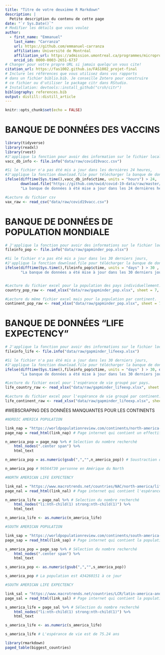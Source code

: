 ```yaml
---
title: "Titre de votre deuxième R Markdown"
description: | 
  Petite description du contenu de cette page
date: "`r Sys.Date()`"
# Modifier les détails que vous voulez
author:
  - first_name: "Emmanuel"
    last_name: "Carranza"
    url: https://github.com/emmanuel-carranza
    affiliation: Université de Montréal
    affiliation_url: https://admission.umontreal.ca/programmes/microprogramme-de-1er-cycle-en-analyse-des-megadonnees-en-sciences-humaines-et-sociales/structure-du-programme/
    orcid_id: 0000-0003-2651-6737
# Changer pour votre propre URL si jamais quelqu'un vous cite!
citation_url: https://fas1002.github.io/FAS1002_projet-final
# Inclure les références que vous utilisez dans vos rapports
# dans un fichier biblio.bib. Je conseille Zotero pour construire
# ce fichier ou d'utiliser le package citr dans RStudio.
# Installation: devtools::install_github("crsh/citr")
bibliography: references.bib
output: distill::distill_article
---
```


```r
knitr::opts_chunk$set(echo = FALSE)
```

# BANQUE DE DONNÉES DES VACCINS 
```r
library(tidyverse)
library(readxl)
library(rvest)
#J'applique la fonction pour avoir des information sur le fichier local.
vacc_db_info <- file.info("data/raw/covid19vacc.csv")

#Si le fichier n'a pas été mis a jour dans les dernières 24 heures,
#J'applique la fonction download.file pour télécharger la banque de données.
ifelse(difftime(Sys.time(),vacc_db_info$ctime, units = "hours") > 24,
       download.file("https://github.com/owid/covid-19-data/raw/master/public/data/vaccinations/vaccinations.csv", destfile = "data/raw/covid19vacc.csv"),
       "La banque de données à été mise a jour dans les 24 dernières heures")

#Lecture du fichier csv
vax_raw <- read_csv("data/raw/covid19vacc.csv")
```

# BANQUE DE DONNÉES DE POPULATION MONDIALE
```r
# J'applique la fonction pour avoir des informations sur le fichier local.
fileinfo_pop <- file.info("data/raw/gapminder_pop.xlsx")

#Si le fichier n'a pas été mis a jour dans les 30 derniers jours,
#J'applique la fonction download.file pour télécharger la banque de données.
ifelse(difftime(Sys.time(),fileinfo_pop$ctime, units = "days" ) > 30 , download.file("https://docs.google.com/spreadsheets/d/14_suWY8fCPEXV0MH7ZQMZ-KndzMVsSsA5HdR-7WqAC0/export?format=xlsx", destfile = "data/raw/gapminder_pop.xlsx"),
       "La banque de données a été mise à jour dans les 30 derniers jours.")


#Lecture du fichier excel pour la population des pays individuellement.
country_pop_raw <- read_xlsx("data/raw/gapminder_pop.xlsx", sheet = 7, range = "A3:KQ200")

#Lecture du même fichier excel mais pour la population par continent.
continent_pop_raw <- read_xlsx("data/raw/gapminder_pop.xlsx", sheet = 7, range = "A202:KQ207")
```

# BANQUE DE DONNÉES "LIFE EXPECTENCY"
```r
# J'applique la fonction pour avoir des informations sur le fichier local.
fileinfo_life <- file.info("data/raw/gapminder_lifeexp.xlsx")

#Si le fichier n'a pas été mis a jour dans les 30 derniers jours,
#J'applique la fonction download.file pour télécharger la banque de données.
ifelse(difftime(Sys.time(),fileinfo_pop$ctime, units = "days" ) > 30, download.file("https://docs.google.com/spreadsheets/d/11mulzUH3_cueq-V9D5KIlo9oHE9YYZrUSeVyCin7_rM/export?format=xlsx", destfile = "data/raw/gapminder_lifeexp.xlsx"),
       "La banque de données a été mise à jour dans les 30 derniers jours.")

#Lecture du fichier excel pour l'espérance de vie groupé par pays.
life_country_raw <- read_xlsx("data/raw/gapminder_lifeexp.xlsx", sheet = 6, range = "A4:KQ201")

#Lecture du fichier excel pour l'espérance de vie groupé par continent.
life_continent_raw <- read_xlsx("data/raw/gapminder_lifeexp.xlsx", sheet = 6, range = "A203:KQ208")
```


#WEBSCRAPING DES DONNÉES MANQUANTES POUR LES CONTINENTS
```r
#NORDIC AMERICA POPULATION

link_nap = "https://worldpopulationreview.com/continents/north-america-population"
page_nap = read_html(link_nap) # Page internet qui contient un effectif de la population

n_america_pop = page_nap %>% # Selection du nombre recherché
    html_nodes(".center span") %>% 
    html_text 

n_america_pop = as.numeric(gsub(",","",n_america_pop)) # Soustraction des virgules 

n_america_pop # 96564730 personne en Amérique du North

#NORTH AMERICAN LIFE EXPECTENCY

link_nal = "https://www.macrotrends.net/countries/NAC/north-america/life-expectancy"
page_nal = read_html(link_nal) # Page internet qui contient l'espérance de vie en Amérique du Nord

n_america_life = page_nal %>% # Selection du nombre recherché
    html_nodes("li:nth-child(1) strong:nth-child(1)") %>% 
    html_text 

n_america_life <- as.numeric(n_america_life)

#SOUTH AMERICAN POPULATION

link_sap = "https://worldpopulationreview.com/continents/south-america-population"
page_sap = read_html(link_sap) # Page internet qui contient la population d'Amérique du sud

s_america_pop = page_sap %>% # Sélection du nombre recherché
    html_nodes(".center span") %>% 
    html_text 

s_america_pop <- as.numeric(gsub(",","",s_america_pop))

s_america_pop # La population est 434260151 à ce jour

#SOUTH AMERICAN LIFE EXPECTENCY

link_sal = "https://www.macrotrends.net/countries/LCR/latin-america-and-the-caribbean/life-expectancy#:~:text=The%20current%20life%20expectancy%20for,a%200%25%20increase%20from%202019"
page_sal = read_html(link_sal) # Page internet qui contient la population d'Amérique du sud

s_america_life = page_sal %>% # Sélection du nombre recherché
    html_nodes("li:nth-child(1) strong:nth-child(1)") %>% 
    html_text 

s_america_life <- as.numeric(s_america_life)

s_america_life # L'espérance de vie est de 75.24 ans
```

```r
library(rmarkdown)
paged_table(biggest_countries)
```

